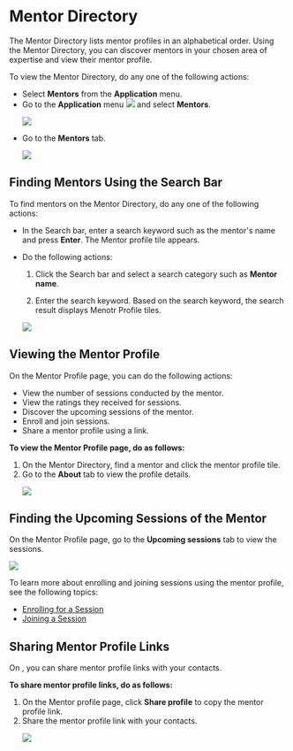 
# Mentor Directory 

The Mentor Directory lists mentor profiles in an alphabetical order. Using the Mentor Directory, you can discover mentors in your chosen area of expertise and view their mentor profile.

To view the Mentor Directory, do any one of the following actions:

<ul>
<li>Select <b>Mentors</b> from the <b>Application</b> menu.</li>
<li>Go to the <b>Application</b> menu <img src={BurgerMenu}/> and select <b>Mentors</b>.</li>
</ul>
<ul>
<p>
    <img src={PortalAppMenu} />
</p>
<li>Go to the <b>Mentors</b> tab.</li>
<p>
    <img src={MentorDirectoryIcon} />
</p> 
</ul>

## Finding Mentors Using the Search Bar

To find mentors on the Mentor Directory, do any one of the following actions:

* In the Search bar, enter a search keyword such as the mentor's name and press **Enter**. The Mentor profile tile appears.

* Do the following actions:

    1. Click the Search bar and select a search category such as **Mentor name**.

    2. Enter the search keyword. Based on the search keyword, the search result displays Menotr Profile tiles.

    ![](media/seachmentors.png)

## Viewing the Mentor Profile

On the Mentor Profile page, you can do the following actions:

<ul>
<li>View the number of sessions conducted by the mentor.</li>
<li>View the ratings they received for sessions.</li>
<li>Discover the upcoming sessions of the mentor.</li>
<li>Enroll and join sessions.</li>
<li>Share a mentor profile using a link.</li>
</ul>

**To view the Mentor Profile page, do as follows:**

<ol>
<li>On the Mentor Directory, find a mentor and click the mentor profile tile.</li>
<li>Go to the <b>About</b> tab to view the profile details.</li>
<p>
    <img src={PortalMentorProfilePage} />
</p>
</ol>

## Finding the Upcoming Sessions of the Mentor

On the Mentor Profile page, go to the <b>Upcoming sessions</b> tab to view the sessions.

<p>
    <img src={PortalUpcomingSession} />
</p>

<Admonition type="info">
<p>To learn more about enrolling and joining sessions using the mentor profile, see the following topics:</p>
<ul>
<li><a href="enrolling-for-a-session">Enrolling for a Session</a></li>
<li><a href="joining-a-session">Joining a Session</a></li>
</ul>
</Admonition>

## Sharing Mentor Profile Links

On <PartialExample mentored />, you can share mentor profile links with your contacts.

**To share mentor profile links, do as follows:**

<ol>
<li>On the Mentor profile page, click <b>Share profile</b> to copy the mentor profile link.</li>
<li>Share the mentor profile link with your contacts.</li>
<p>
    <img src={PortalMentorProfilePage} />
</p>
</ol>
